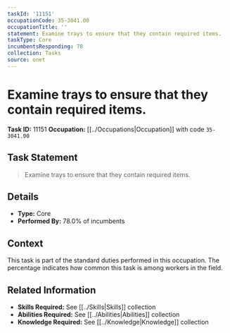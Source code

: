 ```yaml
---
taskId: '11151'
occupationCode: 35-3041.00
occupationTitle: ''
statement: Examine trays to ensure that they contain required items.
taskType: Core
incumbentsResponding: 78
collection: Tasks
source: onet
---
```

# Examine trays to ensure that they contain required items.

**Task ID:** 11151
**Occupation:** [[../Occupations|Occupation]] with code `35-3041.00`

## Task Statement

> Examine trays to ensure that they contain required items.

## Details

- **Type:** Core
- **Performed By:** 78.0% of incumbents

## Context

This task is part of the standard duties performed in this occupation. The percentage indicates how common this task is among workers in the field.

## Related Information

- **Skills Required:** See [[../Skills|Skills]] collection
- **Abilities Required:** See [[../Abilities|Abilities]] collection
- **Knowledge Required:** See [[../Knowledge|Knowledge]] collection
